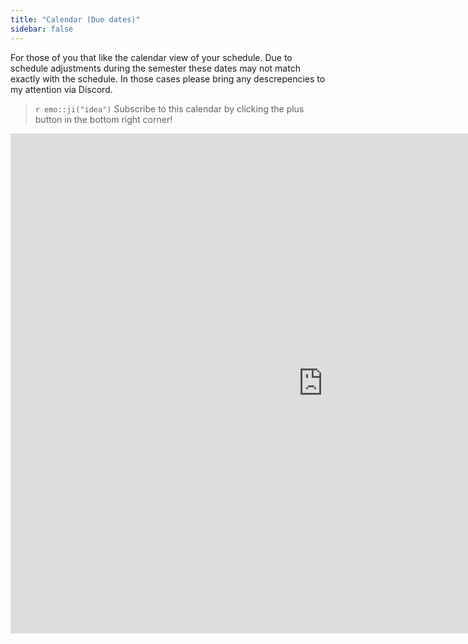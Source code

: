 ```yaml
---
title: "Calendar (Due dates)"
sidebar: false
---
```


For those of you that like the calendar view of your schedule. Due to schedule adjustments during the semester these dates may not match exactly with the schedule. In those cases please bring any descrepencies to my attention via Discord. 

> `r emo::ji("idea")` Subscribe to this calendar by clicking the plus button in the bottom right corner!

<iframe src="https://calendar.google.com/calendar/embed?src=mail.csuchico.edu_bpvuoivh18qp7ui1263m0dju3o%40group.calendar.google.com&ctz=America%2FLos_Angeles" style="border-width:0" width="1000" height="800" frameborder="0" scrolling="no"></iframe>

